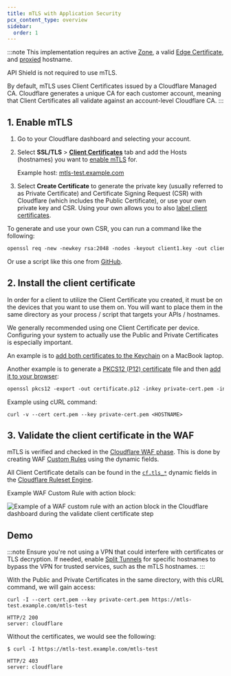 ```yaml
---
title: mTLS with Application Security
pcx_content_type: overview
sidebar:
  order: 1
---
```


:::note
This implementation requires an active [Zone](/fundamentals/setup/accounts-and-zones/#zones), a valid [Edge Certificate](/ssl/edge-certificates/), and [proxied](/dns/manage-dns-records/reference/proxied-dns-records/) hostname. <br />

API Shield is not required to use mTLS. <br />

By default, mTLS uses Client Certificates issued by a Cloudflare Managed CA. Cloudflare generates a unique CA for each customer account, meaning that Client Certificates all validate against an account-level Cloudflare CA.
:::

## 1. Enable mTLS

1. Go to your Cloudflare dashboard and selecting your account.
2. Select **SSL/TLS** > **[Client Certificates](/ssl/client-certificates/)** tab and add the Hosts (hostnames) you want to [enable mTLS](/ssl/client-certificates/enable-mtls/) for. 

    Example host: [mtls-test.example.com](https://mtls-test.example.com/)

3. Select **Create Certificate** to generate the private key (usually referred to as Private Certificate) and Certificate Signing Request (CSR) with Cloudflare (which includes the Public Certificate), or use your own private key and CSR. Using your own allows you to also [label client certificates](/ssl/client-certificates/label-client-certificate/).

To generate and use your own CSR, you can run a command like the following:

```txt
openssl req -new -newkey rsa:2048 -nodes -keyout client1.key -out client1.csr -subj '/C=GB/ST=London/L=London/O=Organization/CN=CommonName'
```

Or use a script like this one from [GitHub](https://github.com/erfianugrah/rootcatest/blob/main/fullgenerator.py).

## 2. Install the client certificate

In order for a client to utilize the Client Certificate you created, it must be on the devices that you want to use them on. You will want to place them in the same directory as your process / script that targets your APIs / hostnames.

We generally recommended using one Client Certificate per device. Configuring your system to actually use the Public and Private Certificates is especially important.

An example is to [add both certificates to the Keychain](https://support.apple.com/en-gb/guide/keychain-access/kyca2431/mac) on a MacBook laptop. 

Another example is to generate a [PKCS12 (P12) certificate](https://en.wikipedia.org/wiki/PKCS_12) file and then [add it to your browser](https://www.ibm.com/docs/en/engineering-lifecycle-management-suite/lifecycle-management/7.0.2?topic=dashboards-importing-certificates-configuring-browsers):

```txt
openssl pkcs12 -export -out certificate.p12 -inkey private-cert.pem -in cert.pem
```

Example using cURL command:

```cURL
curl -v --cert cert.pem --key private-cert.pem <HOSTNAME>
```

## 3. Validate the client certificate in the WAF

mTLS is verified and checked in the [Cloudflare WAF phase](/waf/reference/phases/). This is done by creating WAF [Custom Rules](/waf/custom-rules/) using the dynamic fields.

All Client Certificate details can be found in the [`cf.tls_*`](/ruleset-engine/rules-language/fields/dynamic-fields/#cftls_cipher) dynamic fields in the [Cloudflare Ruleset Engine](/ruleset-engine/).

Example WAF Custom Rule with action block:

![Example of a WAF custom rule with an action block in the Cloudflare dashboard during the validate client certificate step](~/assets/images/learning-paths/mtls/waf-custom-rule-action-block.png)

## Demo

:::note
Ensure you're not using a VPN that could interfere with certificates or TLS decryption. If needed, enable [Split Tunnels](/cloudflare-one/connections/connect-devices/warp/configure-warp/route-traffic/split-tunnels/) for specific hostnames to bypass the VPN for trusted services, such as the mTLS hostnames.
:::

With the Public and Private Certificates in the same directory, with this cURL command, we will gain access:

```curl
curl -I --cert cert.pem --key private-cert.pem https://mtls-test.example.com/mtls-test

HTTP/2 200 
server: cloudflare
```

Without the certificates, we would see the following:

```curl
$ curl -I https://mtls-test.example.com/mtls-test

HTTP/2 403
server: cloudflare
```